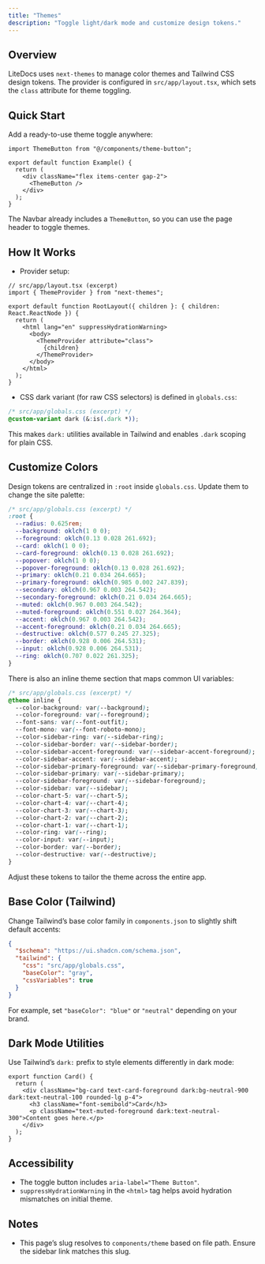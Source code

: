 ```yaml
---
title: "Themes"
description: "Toggle light/dark mode and customize design tokens."
---
```


## Overview

LiteDocs uses `next-themes` to manage color themes and Tailwind CSS design tokens. The provider is configured in `src/app/layout.tsx`, which sets the `class` attribute for theme toggling.

## Quick Start

Add a ready-to-use theme toggle anywhere:

```tsx
import ThemeButton from "@/components/theme-button";

export default function Example() {
  return (
    <div className="flex items-center gap-2">
      <ThemeButton />
    </div>
  );
}
```

The Navbar already includes a `ThemeButton`, so you can use the page header to toggle themes.

## How It Works

- Provider setup:

```tsx
// src/app/layout.tsx (excerpt)
import { ThemeProvider } from "next-themes";

export default function RootLayout({ children }: { children: React.ReactNode }) {
  return (
    <html lang="en" suppressHydrationWarning>
      <body>
        <ThemeProvider attribute="class">
          {children}
        </ThemeProvider>
      </body>
    </html>
  );
}
```

- CSS dark variant (for raw CSS selectors) is defined in `globals.css`:

```css
/* src/app/globals.css (excerpt) */
@custom-variant dark (&:is(.dark *));
```

This makes `dark:` utilities available in Tailwind and enables `.dark` scoping for plain CSS.

## Customize Colors

Design tokens are centralized in `:root` inside `globals.css`. Update them to change the site palette:

```css
/* src/app/globals.css (excerpt) */
:root {
  --radius: 0.625rem;
  --background: oklch(1 0 0);
  --foreground: oklch(0.13 0.028 261.692);
  --card: oklch(1 0 0);
  --card-foreground: oklch(0.13 0.028 261.692);
  --popover: oklch(1 0 0);
  --popover-foreground: oklch(0.13 0.028 261.692);
  --primary: oklch(0.21 0.034 264.665);
  --primary-foreground: oklch(0.985 0.002 247.839);
  --secondary: oklch(0.967 0.003 264.542);
  --secondary-foreground: oklch(0.21 0.034 264.665);
  --muted: oklch(0.967 0.003 264.542);
  --muted-foreground: oklch(0.551 0.027 264.364);
  --accent: oklch(0.967 0.003 264.542);
  --accent-foreground: oklch(0.21 0.034 264.665);
  --destructive: oklch(0.577 0.245 27.325);
  --border: oklch(0.928 0.006 264.531);
  --input: oklch(0.928 0.006 264.531);
  --ring: oklch(0.707 0.022 261.325);
}
```

There is also an inline theme section that maps common UI variables:

```css
/* src/app/globals.css (excerpt) */
@theme inline {
  --color-background: var(--background);
  --color-foreground: var(--foreground);
  --font-sans: var(--font-outfit);
  --font-mono: var(--font-roboto-mono);
  --color-sidebar-ring: var(--sidebar-ring);
  --color-sidebar-border: var(--sidebar-border);
  --color-sidebar-accent-foreground: var(--sidebar-accent-foreground);
  --color-sidebar-accent: var(--sidebar-accent);
  --color-sidebar-primary-foreground: var(--sidebar-primary-foreground);
  --color-sidebar-primary: var(--sidebar-primary);
  --color-sidebar-foreground: var(--sidebar-foreground);
  --color-sidebar: var(--sidebar);
  --color-chart-5: var(--chart-5);
  --color-chart-4: var(--chart-4);
  --color-chart-3: var(--chart-3);
  --color-chart-2: var(--chart-2);
  --color-chart-1: var(--chart-1);
  --color-ring: var(--ring);
  --color-input: var(--input);
  --color-border: var(--border);
  --color-destructive: var(--destructive);
}
```

Adjust these tokens to tailor the theme across the entire app.

## Base Color (Tailwind)

Change Tailwind’s base color family in `components.json` to slightly shift default accents:

```json
{
  "$schema": "https://ui.shadcn.com/schema.json",
  "tailwind": {
    "css": "src/app/globals.css",
    "baseColor": "gray",
    "cssVariables": true
  }
}
```

For example, set `"baseColor": "blue"` or `"neutral"` depending on your brand.

## Dark Mode Utilities

Use Tailwind’s `dark:` prefix to style elements differently in dark mode:

```tsx
export function Card() {
  return (
    <div className="bg-card text-card-foreground dark:bg-neutral-900 dark:text-neutral-100 rounded-lg p-4">
      <h3 className="font-semibold">Card</h3>
      <p className="text-muted-foreground dark:text-neutral-300">Content goes here.</p>
    </div>
  );
}
```

## Accessibility

- The toggle button includes `aria-label="Theme Button"`.
- `suppressHydrationWarning` in the `<html>` tag helps avoid hydration mismatches on initial theme.

## Notes

- This page’s slug resolves to `components/theme` based on file path. Ensure the sidebar link matches this slug.
